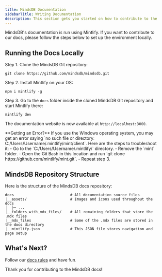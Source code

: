 ```yaml
---
title: MindsDB Documentation
sidebarTitle: Writing Documentation
description: This section gets you started on how to contribute to the MindsDB documentation.
---
```


MindsDB's documentation is run using Mintlify. If you want to contribute to our docs, please follow the steps below to set up the environment locally.

## Running the Docs Locally

Step 1. Clone the MindsDB Git repository:

```console
git clone https://github.com/mindsdb/mindsdb.git
```

Step 2. Install Mintlify on your OS:

```console
npm i mintlify -g
```

Step 3. Go to the `docs` folder inside the cloned MindsDB Git repository and start Mintlify there:

```console
mintlify dev
```

The documentation website is now available at `http://localhost:3000`.

<Warning>
  **Getting an Error?**
  If you use the Windows operating system, you may get an error saying `no such file or directory: C:/Users/Username/.mintlify/mint/client`. Here are the steps to troubleshoot it:
        - Go to the `C:/Users/Username/.mintlify/` directory.
        - Remove the `mint` folder.
        - Open the Git Bash in this location and run `git clone https://github.com/mintlify/mint.git`.
        - Repeat step 3.
</Warning>

## MindsDB Repository Structure

Here is the structure of the MindsDB docs repository:

```
docs                          # All documentation source files
|__assets/                    # Images and icons used throughout the docs
│  ├─ ...
│__folders_with_mdx_files/    # All remaining folders that store the .mdx files
|__mdx_files                  # Some of the .mdx files are stored in the docs directory
|__mintlify.json              # This JSON file stores navigation and page setup
```

## What's Next?

Follow our [docs rules](/docs-rules/) and have fun.

Thank you for contributing to the MindsDB docs!
